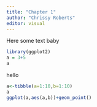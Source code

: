 ```yaml
---
title: "Chapter 1"
author: "Chrissy Roberts"
editor: visual
---
```


Here some text baby

```r
library(ggplot2)
a = 3+5
a

```

hello

```r

a<-tibble(a=1:10,b=1:10)
a
ggplot(a,aes(a,b))+geom_point()
```
